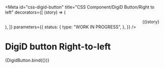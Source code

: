 <!-- @license CC0-1.0 -->


<Meta
  id="css-digid-button"
  title="CSS Component/DigiD Button/Right to left"
  decorators={[
    (story) => (
      <div dir="rtl" lang="ar">
        {story()}
      </div>
    ),
  ]}
  parameters={{
    status: {
      type: "WORK IN PROGRESS",
    },
  }}
/>

# DigiD button Right-to-left

<Canvas>
  <Story
    name="Right to left"
    args={{
      label: "تسجيل الدخول باستخدام DigiD",
      textContent: "تسجيل الدخول",
    }}
  >
    {DigidButton.bind({})}
  </Story>
</Canvas>
